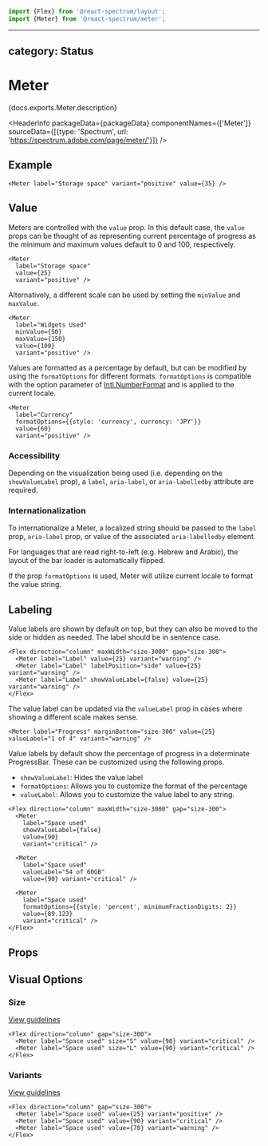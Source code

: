 <!-- Copyright 2020 Adobe. All rights reserved.
This file is licensed to you under the Apache License, Version 2.0 (the "License");
you may not use this file except in compliance with the License. You may obtain a copy
of the License at http://www.apache.org/licenses/LICENSE-2.0
Unless required by applicable law or agreed to in writing, software distributed under
the License is distributed on an "AS IS" BASIS, WITHOUT WARRANTIES OR REPRESENTATIONS
OF ANY KIND, either express or implied. See the License for the specific language
governing permissions and limitations under the License. -->



```jsx import
import {Flex} from '@react-spectrum/layout';
import {Meter} from '@react-spectrum/meter';
```

---
category: Status
---

# Meter

<p>{docs.exports.Meter.description}</p>

<HeaderInfo
  packageData={packageData}
  componentNames={['Meter']}
  sourceData={[{type: 'Spectrum', url: 'https://spectrum.adobe.com/page/meter/'}]} />

## Example

```tsx example
<Meter label="Storage space" variant="positive" value={35} />
```

## Value

Meters are controlled with the `value` prop.
In this default case, the `value` props can be thought of as representing current percentage of progress as the minimum and maximum values default to 0 and 100, respectively.

```tsx example
<Meter
  label="Storage space"
  value={25}
  variant="positive" />
```

Alternatively, a different scale can be used by setting the `minValue` and `maxValue`.

```tsx example
<Meter
  label="Widgets Used"
  minValue={50}
  maxValue={150}
  value={100}
  variant="positive" />
```

Values are formatted as a percentage by default, but can be modified by using the `formatOptions` for different formats.
`formatOptions` is compatible with the option parameter of [Intl.NumberFormat](https://developer.mozilla.org/en-US/docs/Web/JavaScript/Reference/Global_Objects/NumberFormat) and is applied to the current locale.

```tsx example
<Meter
  label="Currency"
  formatOptions={{style: 'currency', currency: 'JPY'}}
  value={60}
  variant="positive" />
```

### Accessibility

Depending on the visualization being used (i.e. depending on the `showValueLabel` prop), a `label`, `aria-label`, or `aria-labelledby` attribute are required.

### Internationalization

To internationalize a Meter, a localized string should be passed to the `label` prop, `aria-label` prop, or value of the associated `aria-labelledby` element.

For languages that are read right-to-left (e.g. Hebrew and Arabic), the layout of the bar loader is automatically flipped.

If the prop `formatOptions` is used, Meter will utilize current locale to format the value string.

## Labeling
Value labels are shown by default on top, but they can also be moved to the side or hidden as needed.
The label should be in sentence case.

```tsx example
<Flex direction="column" maxWidth="size-3000" gap="size-300">
  <Meter label="Label" value={25} variant="warning" />
  <Meter label="Label" labelPosition="side" value={25} variant="warning" />
  <Meter label="Label" showValueLabel={false} value={25} variant="warning" />
</Flex>
```

The value label can be updated via the `valueLabel` prop in cases where showing a different scale makes sense.
```tsx example
<Meter label="Progress" marginBottom="size-300" value={25} valueLabel="1 of 4" variant="warning" />
```

Value labels by default show the percentage of progress in a determinate ProgressBar. These can be customized using the following props.

* `showValueLabel`: Hides the value label
* `formatOptions`: Allows you to customize the format of the percentage
* `valueLabel`: Allows you to customize the value label to any string.

```tsx example
<Flex direction="column" maxWidth="size-3000" gap="size-300">
  <Meter
    label="Space used"
    showValueLabel={false}
    value={90}
    variant="critical" />

  <Meter
    label="Space used"
    valueLabel="54 of 60GB"
    value={90} variant="critical" />

  <Meter
    label="Space used"
    formatOptions={{style: 'percent', minimumFractionDigits: 2}}
    value={89.123}
    variant="critical" />
</Flex>
```
## Props

<PropTable component={docs.exports.Meter} links={docs.links} />

## Visual Options

### Size
[View guidelines](https://spectrum.adobe.com/page/meter/#Size)

```tsx example
<Flex direction="column" gap="size-300">
  <Meter label="Space used" size="S" value={90} variant="critical" />
  <Meter label="Space used" size="L" value={90} variant="critical" />
</Flex>
```

### Variants
[View guidelines](https://spectrum.adobe.com/page/meter/#Semantic-colors)

```tsx example
<Flex direction="column" gap="size-300">
  <Meter label="Space used" value={25} variant="positive" />
  <Meter label="Space used" value={90} variant="critical" />
  <Meter label="Space used" value={70} variant="warning" />
</Flex>
```
